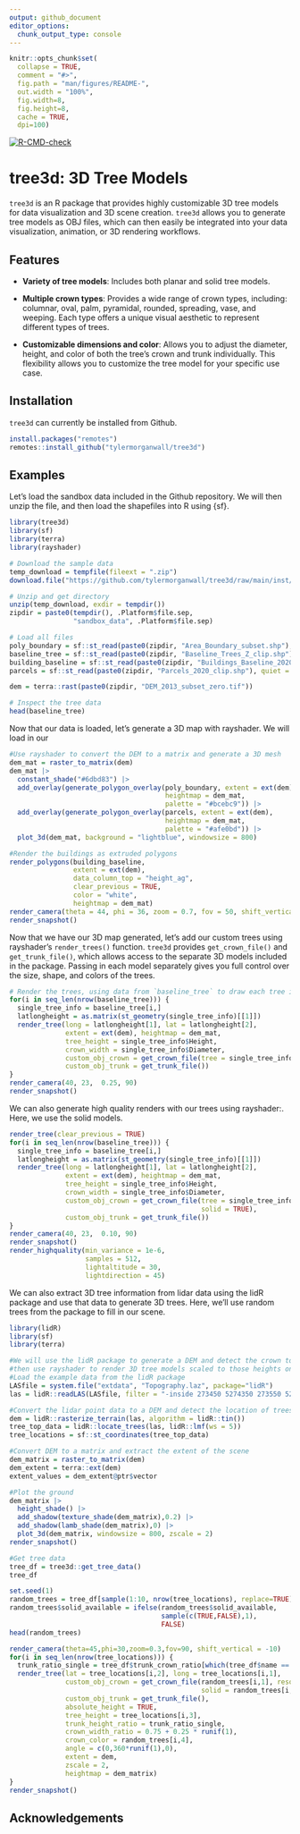 ```yaml
---
output: github_document
editor_options: 
  chunk_output_type: console
---
```


<!-- README.md is generated from README.Rmd. Please edit that file -->

```r
knitr::opts_chunk$set(
  collapse = TRUE,
  comment = "#>",
  fig.path = "man/figures/README-",
  out.width = "100%",
  fig.width=8,
  fig.height=8,
  cache = TRUE, 
  dpi=100)
```

<!-- badges: start -->
  [![R-CMD-check](https://github.com/tylermorganwall/tree3d/actions/workflows/R-CMD-check.yaml/badge.svg)](https://github.com/tylermorganwall/tree3d/actions/workflows/R-CMD-check.yaml)
  <!-- badges: end -->

# tree3d: 3D Tree Models

`tree3d` is an R package that provides highly customizable 3D tree models for data visualization and 3D scene creation. `tree3d` allows you to generate tree models as OBJ files, which can then easily be integrated into your data visualization, animation, or 3D rendering workflows.

## Features

- **Variety of tree models**: Includes both planar and solid tree models. 

- **Multiple crown types**: Provides a wide range of crown types, including: columnar, oval, palm, pyramidal, rounded, spreading, vase, and weeping. Each type offers a unique visual aesthetic to represent different types of trees.

- **Customizable dimensions and color**: Allows you to adjust the diameter, height, and color of both the tree's crown and trunk individually. This flexibility allows you to customize the tree model for your specific use case.

## Installation

`tree3d` can currently be installed from Github.

```r
install.packages("remotes")
remotes::install_github("tylermorganwall/tree3d")
```

## Examples

Let's load the sandbox data included in the Github repository. We will then unzip the file, and then load the shapefiles into R using {sf}.

```r
library(tree3d)
library(sf)
library(terra)
library(rayshader)

# Download the sample data
temp_download = tempfile(fileext = ".zip")
download.file("https://github.com/tylermorganwall/tree3d/raw/main/inst/extdata/tree3d_sandbox_data.zip", temp_download)

# Unzip and get directory
unzip(temp_download, exdir = tempdir())
zipdir = paste0(tempdir(), .Platform$file.sep, 
                "sandbox_data", .Platform$file.sep)

# Load all files
poly_boundary = sf::st_read(paste0(zipdir, "Area_Boundary_subset.shp"), quiet = TRUE)
baseline_tree = sf::st_read(paste0(zipdir, "Baseline_Trees_Z_clip.shp"), quiet = TRUE)
building_baseline = sf::st_read(paste0(zipdir, "Buildings_Baseline_2020_Z_clip.shp"), quiet = TRUE)
parcels = sf::st_read(paste0(zipdir, "Parcels_2020_clip.shp"), quiet = TRUE)

dem = terra::rast(paste0(zipdir, "DEM_2013_subset_zero.tif"))

# Inspect the tree data
head(baseline_tree)
```

Now that our data is loaded, let's generate a 3D map with rayshader. We will load in our 

```r
#Use rayshader to convert the DEM to a matrix and generate a 3D mesh
dem_mat = raster_to_matrix(dem)
dem_mat |>
  constant_shade("#6dbd83") |>
  add_overlay(generate_polygon_overlay(poly_boundary, extent = ext(dem),
                                       heightmap = dem_mat,
                                       palette = "#bcebc9")) |>
  add_overlay(generate_polygon_overlay(parcels, extent = ext(dem),
                                       heightmap = dem_mat,
                                       palette = "#afe0bd")) |>
  plot_3d(dem_mat, background = "lightblue", windowsize = 800)

#Render the buildings as extruded polygons
render_polygons(building_baseline, 
                extent = ext(dem), 
                data_column_top = "height_ag", 
                clear_previous = TRUE, 
                color = "white", 
                heightmap = dem_mat)
render_camera(theta = 44, phi = 36, zoom = 0.7, fov = 50, shift_vertical = -30)
render_snapshot()
```

Now that we have our 3D map generated, let's add our custom trees using rayshader's `render_trees()` function. `tree3d` provides `get_crown_file()` and `get_trunk_file()`, which allows access to the separate 3D models included in the package. Passing in each model separately gives you full control over the size, shape, and colors of the trees.

```r
# Render the trees, using data from `baseline_tree` to draw each tree individually
for(i in seq_len(nrow(baseline_tree))) {
  single_tree_info = baseline_tree[i,]
  latlongheight = as.matrix(st_geometry(single_tree_info)[[1]])
  render_tree(long = latlongheight[1], lat = latlongheight[2], 
              extent = ext(dem), heightmap = dem_mat, 
              tree_height = single_tree_info$Height,
              crown_width = single_tree_info$Diameter,
              custom_obj_crown = get_crown_file(tree = single_tree_info$CrownType),
              custom_obj_trunk = get_trunk_file())
}
render_camera(40, 23,  0.25, 90)
render_snapshot()
```

We can also generate high quality renders with our trees using rayshader:. Here, we use the solid models.

```r
render_tree(clear_previous = TRUE)
for(i in seq_len(nrow(baseline_tree))) {
  single_tree_info = baseline_tree[i,]
  latlongheight = as.matrix(st_geometry(single_tree_info)[[1]])
  render_tree(long = latlongheight[1], lat = latlongheight[2], 
              extent = ext(dem), heightmap = dem_mat, 
              tree_height = single_tree_info$Height,
              crown_width = single_tree_info$Diameter,
              custom_obj_crown = get_crown_file(tree = single_tree_info$CrownType,
                                                solid = TRUE),
              custom_obj_trunk = get_trunk_file())
}
render_camera(40, 23,  0.10, 90)
render_snapshot()
render_highquality(min_variance = 1e-6,
                   samples = 512, 
                   lightaltitude = 30,
                   lightdirection = 45)

```

We can also extract 3D tree information from lidar data using the lidR package and use that data to generate 3D trees. Here, we'll use random trees from the package to fill in our scene.

```r
library(lidR)
library(sf)
library(terra)

#We will use the lidR package to generate a DEM and detect the crown tops of trees, and
#then use rayshader to render 3D tree models scaled to those heights on the map.
#Load the example data from the lidR package
LASfile = system.file("extdata", "Topography.laz", package="lidR")
las = lidR::readLAS(LASfile, filter = "-inside 273450 5274350 273550 5274450")

#Convert the lidar point data to a DEM and detect the location of trees from the same data
dem = lidR::rasterize_terrain(las, algorithm = lidR::tin())
tree_top_data = lidR::locate_trees(las, lidR::lmf(ws = 5))
tree_locations = sf::st_coordinates(tree_top_data)

#Convert DEM to a matrix and extract the extent of the scene
dem_matrix = raster_to_matrix(dem)
dem_extent = terra::ext(dem)
extent_values = dem_extent@ptr$vector

#Plot the ground
dem_matrix |>
  height_shade() |>
  add_shadow(texture_shade(dem_matrix),0.2) |>
  add_shadow(lamb_shade(dem_matrix),0) |>
  plot_3d(dem_matrix, windowsize = 800, zscale = 2)
render_snapshot()

#Get tree data
tree_df = tree3d::get_tree_data()
tree_df

set.seed(1)
random_trees = tree_df[sample(1:10, nrow(tree_locations), replace=TRUE),]
random_trees$solid_available = ifelse(random_trees$solid_available, 
                                      sample(c(TRUE,FALSE),1),
                                      FALSE)
head(random_trees)

render_camera(theta=45,phi=30,zoom=0.3,fov=90, shift_vertical = -10)
for(i in seq_len(nrow(tree_locations))) {
  trunk_ratio_single = tree_df$trunk_crown_ratio[which(tree_df$name == random_trees[i,1])]
  render_tree(lat = tree_locations[i,2], long = tree_locations[i,1],
              custom_obj_crown = get_crown_file(random_trees[i,1], resolution = "high",
                                                solid = random_trees[i,2]),
              custom_obj_trunk = get_trunk_file(),
              absolute_height = TRUE, 
              tree_height = tree_locations[i,3],
              trunk_height_ratio = trunk_ratio_single,
              crown_width_ratio = 0.75 + 0.25 * runif(1),
              crown_color = random_trees[i,4],
              angle = c(0,360*runif(1),0),
              extent = dem, 
              zscale = 2, 
              heightmap = dem_matrix)
}
render_snapshot()
```


## Acknowledgements


